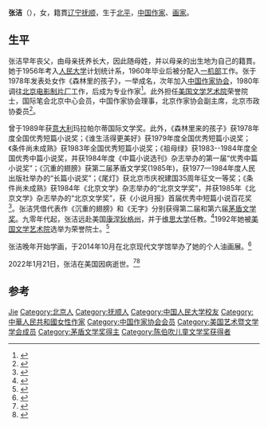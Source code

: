 
{{Infobox writer
| 图像     = 
| 图像说明 = 
| 姓名     = 张洁
| 笔名     = 
| 原名     = 
| 出生     = {{birth year and age|1937}} 
| 出生地点 = {{CHN-1928}}[[北平市|北平市]]
| 逝世     = {{death date and age|2022|01|21|1937|04|27}}
| 逝世地点 ={{USA}}[[纽约|纽约]] 
| 职业     = 作家
| 国籍     = {{PRC}}
| 种族     = 汉族
| 母校     = [[中国人民大学|中国人民大学]]
| 创作时期 = 1960年至2013年
| 体裁     = 小说、散文、随笔
| 主题     = “人”和“爱”
| 文学运动 = 
| 代表作   = 《沉重的翅膀》<br>《无字》
| 配偶     =  <!--{{marriage|姓名|结婚年|离婚年}} -->
| 伴侣     = 
| 子女     = 
| 亲属     = 
| 受影响于 = 
| 施影响于 = 
| 奖项     = [[茅盾文学奖|茅盾文学奖]]
| 官方网   = <!--  {{URL|website}} -->
| 签名     =  <!--不需要加[[file:|128px]] -->
}}
'''张洁'''（{{bd|1937年|4月27日|2022年|1月21日|catIdx=Forbes}}），女，籍貫[[辽宁省|辽宁]][[抚顺市|抚顺]]，生于[[北平市|北平]]，[[中华人民共和国|中国]][[作家|作家]]、[[畫家|画家]]。

== 生平 ==
张洁早年丧父，由母亲抚养长大，因此随母姓，并以母亲的出生地为自己的籍貫。她于1956年考入[[人民大学|人民大学]]计划统计系，1960年毕业后被分配入[[一机部|一机部]]工作。张于1978年发表处女作《森林里的孩子》，一举成名，次年加入[[中国作家协会|中国作家协会]]，1980年调往[[北京电影制片厂|北京电影制片厂]]工作，后成为专业作家<ref>{{Cite book|title=长短集 张春生文论选|author1=张春生|publisher=天津古籍出版社|date=2015-05-01|isbn=978-7-5528-0313-6|location=天津市|pages=350}}</ref>。此外担任[[美国文学艺术院|美国文学艺术院]]荣誉院士，国际笔会北京中心会员，中国作家协会理事，北京作家协会副主席，北京市政协委员<ref>{{Cite book|title=中国文学大辞典|editor1=钱仲联|publisher=上海辞书出版社|date=1997-07-01|isbn=7-5326-0359-8|location=上海市|pages=1597}}</ref>。

曾于1989年获[[意大利|意大利]]玛拉帕尔蒂国际文学奖。此外，《森林里来的孩子》获1978年度全国优秀短篇小说奖；《谁生活得更美好》获1979年度全国优秀短篇小说奖；《条件尚未成熟》获1983年全国优秀短篇小说奖；《祖母绿》获1983--1984年度全国优秀中篇小说奖，并获1984年度《中篇小说选刊》杂志举办的第一届“优秀中篇小说奖”；《沉重的翅膀》获第二届茅盾文学奖(1985年)，获1977—1984年度人民出版社举办的“长篇小说奖”；《尾灯》获北京市庆祝建国35周年征文一等奖；《条件尚未成熟》获1984年《北京文学》杂志举办的“北京文学奖”，并获1985年《北京文学》杂志举办的“北京文学奖”，获《小说月报》首届优秀中短篇小说百花奖<ref>{{Cite book|title=抚顺市志 市情要览卷|editor1=抚顺市社会科学院|editor2=抚顺市人民政府地方志办公室|publisher=辽宁民族出版社|date=2005-08-01|isbn=7-80644-741-5|location=辽宁省沈阳市|pages=763}}</ref>。张洁凭借代表作《沉重的翅膀》和《无字》分别获得第二届和第六届[[茅盾文学奖|茅盾文学奖]]。九零年代起，张洁远赴美国[[康涅狄格州|康涅狄格州]]，并于[[衛斯理大學|维思大学]]任教。<ref>{{Cite news|title=Books of The Times; Fictional and Factual Views On the Future of China|url=https://www.nytimes.com/1990/03/07/books/books-of-the-times-fictional-and-factual-views-on-the-future-of-china.html|newspaper=The New York Times|date=1990-03-07|accessdate=2022-02-08|issn=0362-4331|language=en-US|first=Herbert|last=Mitgang|archive-date=2022-02-08|archive-url=https://web.archive.org/web/20220208053805/https://www.nytimes.com/1990/03/07/books/books-of-the-times-fictional-and-factual-views-on-the-future-of-china.html}}</ref>1992年她被[[美國文學藝術院|美国文学艺术院]]选举为荣誉院士。<ref>{{Cite web|title=用生命写作的作家张洁_新闻中心_新浪网|url=http://news.sina.com.cn/c/2007-10-31/173914205703.shtml|access-date=2022-02-08|work=news.sina.com.cn|archive-date=2022-02-08|archive-url=https://web.archive.org/web/20220208055309/http://news.sina.com.cn/c/2007-10-31/173914205703.shtml}}</ref>

张洁晚年开始学画，于2014年10月在北京现代文学馆举办了她的个人油画展。<ref>{{Cite web|title=“再次感谢各位来宾，张洁就此道别了”--文史--中国作家网|url=http://www.chinawriter.com.cn/n1/2022/0208/c404064-32347584.html|access-date=2022-02-08|work=www.chinawriter.com.cn|archive-date=2022-02-08|archive-url=https://web.archive.org/web/20220208053824/http://www.chinawriter.com.cn/n1/2022/0208/c404064-32347584.html}}</ref>

2022年1月21日，张洁在美国因病逝世。<ref>{{Cite web|title=“眼中有玫瑰和枪炮”，唯一两获茅盾文学奖的女作家张洁在美逝世，享年85岁|author=施晨露|url=https://www.shobserver.com/news/detail?id=449740|access-date=2022-02-08|work=上观新闻|archive-date=2022-02-08|archive-url=https://web.archive.org/web/20220208053812/https://www.shobserver.com/news/detail?id=449740}}</ref><ref>{{Cite news| last = 中国作家网| title = 作家张洁在美国去世，享年85岁| work = 澎湃新闻| accessdate = 2022-02-08| date = 2022-02-07| url = https://www.thepaper.cn/newsDetail_forward_16598132| archive-date = 2022-02-26| archive-url = https://web.archive.org/web/20220226001724/https://www.thepaper.cn/newsDetail_forward_16598132}}</ref>

== 参考 ==
{{reflist}}

{{中国近现代文学}}
{{茅盾文学奖|第二、六屆}}
{{老舍文学奖优秀长篇小说奖}}
{{Navboxes
|title=张洁在[[中国作家协会|中国作家协会]]的职务
|list1=
{{中国作家协会第四届理事会}}
{{中国作家协会第六届全国委员会}}
{{中国作家协会第七届全国委员会}}
{{中国作家协会第八届全国委员会}}
{{中国作家协会第九届全国委员会}}
}}

{{Authority control}}
{{DEFAULTSORT:Zhang张}}
[[Category:张姓|Jie]]
[[Category:北京人|Category:北京人]]
[[Category:抚顺人|Category:抚顺人]]
[[Category:中国人民大学校友|Category:中国人民大学校友]]
[[Category:中華人民共和國女性作家|Category:中華人民共和國女性作家]]
[[Category:中国作家协会会员|Category:中国作家协会会员]]
[[Category:美国艺术暨文学学会成员|Category:美国艺术暨文学学会成员]]
[[Category:茅盾文学奖得主|Category:茅盾文学奖得主]]
[[Category:陈伯吹儿童文学奖获得者|Category:陈伯吹儿童文学奖获得者]]